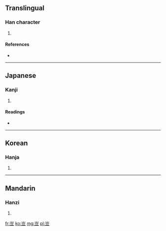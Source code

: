 ==Translingual==

===Han character===
{{Han char|rn=46|rad=山|as=05|sn=8|four=2210<sub>8</sub>|canj=山卜廿 (UYT)}}

# {{defn|Han|sort=山05}}

====References====
* {{Han ref|kx=0309.110|dkj=07977|dj=0609.070|hdz=10768.120|uh=5CA6|ud=23718|bh=CC6C|bd=52332}}

----

==Japanese==

===Kanji===
{{ja-kanji|grade=|rs=山05}}

# {{defn|Japanese|sort=山05}}

====Readings====
* {{ja-readings|on=[[りゅう]] (ryū)|kun=}}

----

==Korean==

===Hanja===
{{ko-hanja|hangeul=립|rv=rip|mr=rip}}

# {{defn|Korean|sort=山05}}

----

==Mandarin==

===Hanzi===
{{cmn-hanzi|pin=[[jǔ]] ([[ju3]]), [[lì]] ([[li4]])|wg=chü<sup>3</sup>, li<sup>4</sup>}}

# {{defn|Mandarin|sort=山05}}

[[fr:岦]]
[[ko:岦]]
[[mg:岦]]
[[pl:岦]]